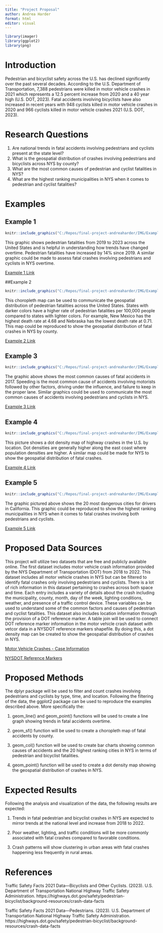 ```yaml
---
title: "Project Proposal"
author: Andrea Harder
format: html
editor: visual
---
```


```r
library(imager)
library(ggplot2)
library(png)
```

# Introduction

Pedestrian and bicyclist safety across the U.S. has declined significantly over the past several decades. According to the U.S. Department of Transportation, 7,388 pedestrians were killed in motor vehicle crashes in 2021 which represents a 12.5 percent increase from 2020 and a 40 year high (U.S. DOT, 2023). Fatal accidents involving bicyclists have also increased in recent years with 948 cyclists killed in motor vehicle crashes in 2020 and 966 cyclists killed in motor vehicle crashes 2021 (U.S. DOT, 2023).

# Research Questions

1.  Are national trends in fatal accidents involving pedestrians and cyclists present at the state level?
2.  What is the geospatial distribution of crashes involving pedestrians and bicyclists across NYS by county?
3.  What are the most common causes of pedestrian and cyclist fatalities in NYS?
4.  What are the highest ranking municipalities in NYS when it comes to pedestrian and cyclist fatalities?

# Examples

## Example 1

```r
knitr::include_graphics("C:/Repos/final-project-andreaharder/IMG/Example1.png")
```

This graphic shows pedestrian fatalities from 2019 to 2023 across the United States and is helpful in understanding how trends have changed overtime. Pedestrian fatalities have increased by 14% since 2019. A similar graphic could be made to assess fatal crashes involving pedestrians and cyclists in NYS overtime.

[Example 1 Link](https://www.ghsa.org/resources/Pedestrians24)

##Example 2
```r
knitr::include_graphics("C:/Repos/final-project-andreaharder/IMG/Example2.jpg")
```
This choropleth map can be used to communicate the geospatial distribution of pedestrian fatalities across the United States. States with darker colors have a higher rate of pedestrian fatalities per 100,000 people compared to states with lighter colors. For example, New Mexico has the highest death rate at 4.68 and Nebraska has the lowest death rate at 0.71. This map could be reproduced to show the geospatial distribution of fatal crashes in NYS by county.

[Example 2 Link](https://www.ghsa.org/resources/Pedestrians24)

## Example 3

```r
knitr::include_graphics("C:/Repos/final-project-andreaharder/IMG/Example3.png")
```

The graphic above shows the most common causes of fatal accidents in 2017. Speeding is the most common cause of accidents involving motorists followed by other factors, driving under the influence, and failure to keep in the proper lane. Similar graphics could be used to communicate the most common causes of accidents involving pedestrians and cyclists in NYS.

[Example 3 Link](https://safer-america.com/u-s-crash-statistics-charts-and-data/)

## Example 4

```r
knitr::include_graphics("C:/Repos/final-project-andreaharder/IMG/Example4.jpg")
```

This picture shows a dot density map of highway crashes in the U.S. by location. Dot densities are generally higher along the east coast where population densities are higher. A similar map could be made for NYS to show the geospatial distribution of fatal crashes.

[Example 4 Link](https://www.researchgate.net/figure/Dot-map-showing-the-locations-of-US-highway-crash-fatalities-in-2015_fig3_338779700)

## Example 5

```r
knitr::include_graphics("C:/Repos/final-project-andreaharder/IMG/Example5.png")
```

The graphic pictured above shows the 20 most dangerous cities for drivers in California. This graphic could be reproduced to show the highest ranking municipalities in NYS when it comes to fatal crashes involving both pedestrians and cyclists.

[Example 5 Link](https://www.liljegrenlaw.com/californias-dangerous-safest-cities-drivers/)

# Proposed Data Sources

This project will utilize two datasets that are free and publicly available online. The first dataset includes motor vehicle crash information provided by the NYS Department of Transportation (DOT) from 2018 to 2022. This dataset includes all motor vehicle crashes in NYS but can be filtered to identify fatal crashes only involving pedestrians and cyclists. There is a lot of rich information in this dataset pertaining to crashes across both space and time. Each entry includes a variety of details about the crash including the municipality, county, month, day of the week, lighting conditions, weather, and presence of a traffic control device. These variables can be used to understand some of the common factors and causes of pedestrian and cyclist fatalities. This dataset also includes location information through the provision of a DOT reference marker. A table join will be used to connect DOT reference marker information in the motor vehicle crash dataset with vetcor data in a NYSDOT reference markers shapefile. By doing this, a dot density map can be created to show the geospatial distribution of crashes in NYS.

[Motor Vehicle Crashes - Case Information](https://data.ny.gov/Transportation/Motor-Vehicle-Crashes-Case-Information-Three-Year-/e8ky-4vqe/about_data)

[NYSDOT Reference Markers](https://www.arcgis.com/apps/mapviewer/index.html?layers=79f2020d56754e48929312a0f0fa9654)

# Proposed Methods

The dplyr package will be used to filter and count crashes involving pedestrians and cyclists by type, time, and location. Following the filtering of the data, the ggplot2 package can be used to reproduce the examples described above. More specifically the:

1.  geom_line() and geom_point() functions will be used to create a line graph showing trends in fatal accidents overtime.

2.  geom_sf() function will be used to create a choropleth map of fatal accidents by county.

3.  geom_col() function will be used to create bar charts showing common causes of accidents and the 20 highest ranking cities in NYS in terms of pedestrian and bicyclist fatalities.

4.  geom_point() function will be used to create a dot density map showing the geospatial distribution of crashes in NYS.

# Expected Results

Following the analysis and visualization of the data, the following results are expected:

1.  Trends in fatal pedestrian and bicyclist crashes in NYS are expected to mirror trends at the national level and increase from 2018 to 2022.

2.  Poor weather, lighting, and traffic conditions will be more commonly associated with fatal crashes compared to favorable conditions.

3.  Crash patterns will show clustering in urban areas with fatal crashes happening less frequently in rural areas.

# References

Traffic Safety Facts 2021 Data—Bicyclists and Other Cyclists. (2023). U.S. Department of Transportation National Highway Traffic Safety Administration. https://highways.dot.gov/safety/pedestrian-bicyclist/background-resources/crash-data-facts

Traffic Safety Facts 2021 Data—Pedestrians. (2023). U.S. Department of Transportation National Highway Traffic Safety Administration. https://highways.dot.gov/safety/pedestrian-bicyclist/background-resources/crash-data-facts

